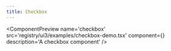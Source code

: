 ```yaml
---
title: Checkbox
---
```



<ComponentPreview
  name='checkbox'
  src='registry/ui3/examples/checkbox-demo.tsx'
  component={<CheckboxDemo />}
  description='A checkbox component'
/>
